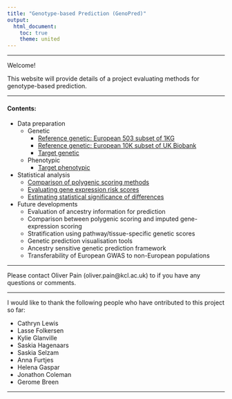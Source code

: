 ---
title: "Genotype-based Prediction (GenoPred)"
output: 
  html_document:
    toc: true
    theme: united
---

***

Welcome!

This website will provide details of a project evaluating methods for genotype-based prediction.

***

#### Contents:

* Data preparation
  * Genetic
    * [Reference genetic: European 503 subset of 1KG](https://opain.github.io/GenoPred/Pipeline_prep.html)
    * [Reference genetic: European 10K subset of UK Biobank](https://opain.github.io/GenoPred/Pipeline_prep_withUKBB_ref.html)
    * [Target genetic](https://opain.github.io/GenoPred/Genotype-based_scoring_in_target_samples.html)
  * Phenotypic
    * [Target phenotypic](https://opain.github.io/GenoPred/Target_sample_phenotype_prep.html)
    
* Statistical analysis
  * [Comparison of polygenic scoring methods](https://opain.github.io/GenoPred/Determine_optimal_polygenic_scoring_approach.html)
  * [Evaluating gene expression risk scores](https://opain.github.io/GenoPred/Functionally_informed_prediction.html)
  * [Estimating statistical significance of differences](https://opain.github.io/GenoPred/Z-test_vs_ANOVA_V2.html)
  
* Future developments
  * Evaluation of ancestry information for prediction
  * Comparison between polygenic scoring and imputed gene-expression scoring
  * Stratification using pathway/tissue-specific genetic scores
  * Genetic prediction visualisation tools
  * Ancestry sensitive genetic prediction framework
  * Transferability of European GWAS to non-European populations

***

Please contact Oliver Pain (oliver.pain@kcl.ac.uk) to if you have any questions or comments.

***

I would like to thank the following people who have ontributed to this project so far:

* Cathryn Lewis
* Lasse Folkersen
* Kylie Glanville
* Saskia Hagenaars
* Saskia Selzam
* Anna Furtjes
* Helena Gaspar
* Jonathon Coleman
* Gerome Breen



***
